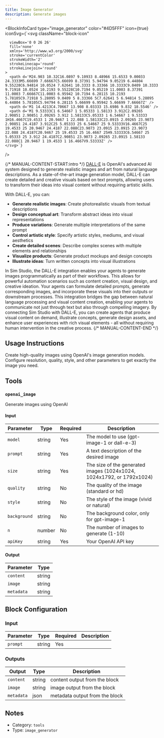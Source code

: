 ```yaml
---
title: Image Generator
description: Generate images
---
```



<BlockInfoCard 
  type="image_generator"
  color="#4D5FFF"
  icon={true}
  iconSvg={`<svg className="block-icon"
      
      
      
      viewBox='0 0 26 26'
      fill='none'
      xmlns='http://www.w3.org/2000/svg'
      stroke='currentColor'
      strokeWidth='2'
      strokeLinecap='round'
      strokeLinejoin='round'
    >
      <path d='M24.903 10.32C16.0897 9.10933 8.48966 15.6533 9.00033 24.3333M5.66699 7.66667C5.66699 8.37391 5.94794 9.05219 6.44804 9.55228C6.94814 10.0524 7.62641 10.3333 8.33366 10.3333C9.0409 10.3333 9.71918 10.0524 10.2193 9.55228C10.7194 9.05219 11.0003 8.37391 11.0003 7.66667C11.0003 6.95942 10.7194 6.28115 10.2193 5.78105C9.71918 5.28095 9.0409 5 8.33366 5C7.62641 5 6.94814 5.28095 6.44804 5.78105C5.94794 6.28115 5.66699 6.95942 5.66699 7.66667Z' />
      <path d='M1 14.4213C4.70667 13.908 8.03333 15.6986 9.832 18.5546' />
      <path d='M1 9.53333C1 6.54667 1 5.05333 1.58133 3.912C2.09265 2.90851 2.90851 2.09265 3.912 1.58133C5.05333 1 6.54667 1 9.53333 1H16.4667C19.4533 1 20.9467 1 22.088 1.58133C23.0915 2.09265 23.9073 2.90851 24.4187 3.912C25 5.05333 25 6.54667 25 9.53333V16.4667C25 19.4533 25 20.9467 24.4187 22.088C23.9073 23.0915 23.0915 23.9073 22.088 24.4187C20.9467 25 19.4533 25 16.4667 25H9.53333C6.54667 25 5.05333 25 3.912 24.4187C2.90851 23.9073 2.09265 23.0915 1.58133 22.088C1 20.9467 1 19.4533 1 16.4667V9.53333Z' />
    </svg>`}
/>

{/* MANUAL-CONTENT-START:intro */}
[DALL-E](https://openai.com/dall-e-3) is OpenAI's advanced AI system designed to generate realistic images and art from natural language descriptions. As a state-of-the-art image generation model, DALL-E can create detailed and creative visuals based on text prompts, allowing users to transform their ideas into visual content without requiring artistic skills.

With DALL-E, you can:

- **Generate realistic images**: Create photorealistic visuals from textual descriptions
- **Design conceptual art**: Transform abstract ideas into visual representations
- **Produce variations**: Generate multiple interpretations of the same prompt
- **Control artistic style**: Specify artistic styles, mediums, and visual aesthetics
- **Create detailed scenes**: Describe complex scenes with multiple elements and relationships
- **Visualize products**: Generate product mockups and design concepts
- **Illustrate ideas**: Turn written concepts into visual illustrations

In Sim Studio, the DALL-E integration enables your agents to generate images programmatically as part of their workflows. This allows for powerful automation scenarios such as content creation, visual design, and creative ideation. Your agents can formulate detailed prompts, generate corresponding images, and incorporate these visuals into their outputs or downstream processes. This integration bridges the gap between natural language processing and visual content creation, enabling your agents to communicate not just through text but also through compelling imagery. By connecting Sim Studio with DALL-E, you can create agents that produce visual content on demand, illustrate concepts, generate design assets, and enhance user experiences with rich visual elements - all without requiring human intervention in the creative process.
{/* MANUAL-CONTENT-END */}


## Usage Instructions

Create high-quality images using OpenAI's image generation models. Configure resolution, quality, style, and other parameters to get exactly the image you need.



## Tools

### `openai_image`

Generate images using OpenAI

#### Input

| Parameter | Type | Required | Description |
| --------- | ---- | -------- | ----------- |
| `model` | string | Yes | The model to use \(gpt-image-1 or dall-e-3\) |
| `prompt` | string | Yes | A text description of the desired image |
| `size` | string | Yes | The size of the generated images \(1024x1024, 1024x1792, or 1792x1024\) |
| `quality` | string | No | The quality of the image \(standard or hd\) |
| `style` | string | No | The style of the image \(vivid or natural\) |
| `background` | string | No | The background color, only for gpt-image-1 |
| `n` | number | No | The number of images to generate \(1-10\) |
| `apiKey` | string | Yes | Your OpenAI API key |

#### Output

| Parameter | Type |
| --------- | ---- |
| `content` | string |
| `image` | string |
| `metadata` | string |



## Block Configuration

### Input

| Parameter | Type | Required | Description | 
| --------- | ---- | -------- | ----------- | 
| `prompt` | string | Yes |  |



### Outputs

| Output | Type | Description |
| ------ | ---- | ----------- |
| `content` | string | content output from the block |
| `image` | string | image output from the block |
| `metadata` | json | metadata output from the block |


## Notes

- Category: `tools`
- Type: `image_generator`
